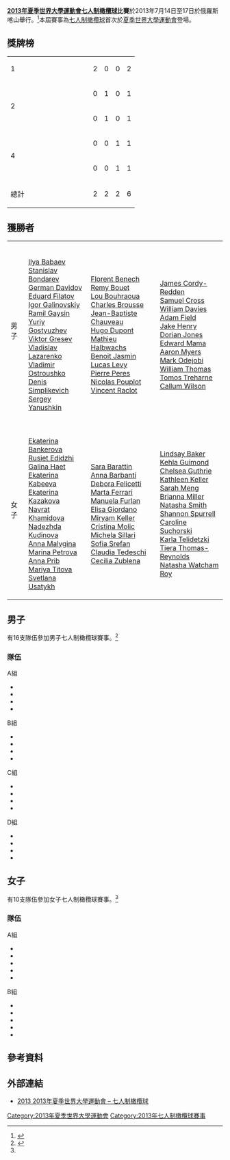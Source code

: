 {{Infobox Universiade event
| event = 七人制橄欖球
| games = 2013年夏季
| image = [[File:Rugby_union_pictogram.svg|100px]]
| venues = Tulpar Stadium <br> Dinamo Stadium (training)
| dates = {{Start date|2013|7|14}} – {{Start date|2013|7|17}}
| competitors = 
| nations = 
| teams = 16 (男子) <br> 10 (女子)
| governing_body = 
| win_value =
| gold = 
| goldNOC = 
| silver = 
| silverNOC = 
| bronze = 
| bronzeNOC = 
| prev = 
| next = [[2019年夏季世界大學運動會七人制橄欖球比賽|2019]]
}}

'''[[2013年夏季世界大學運動會|2013年夏季世界大學運動會]][[七人制橄欖球|七人制橄欖球]]比賽'''於2013年7月14日至17日於俄羅斯喀山舉行。<ref>{{cite web|url=http://kazan2013.ru:8080/uploads/technical_handbooks/en/Technical_Handbook_RU.pdf|title=2013 Summer Universiade – Rugby sevens – Technical handbook|publisher=kazan2013.ru|accessdate=12 June 2013}}{{dead link|date=2017年11月 |bot=InternetArchiveBot |fix-attempted=yes }}</ref>本屆賽事為[[七人制橄欖球|七人制橄欖球]]首次於[[世界大學運動會|夏季世界大學運動會]]登場。

==獎牌榜==
{| {{RankedMedalTable}}
|-
| 1 || width=150 align=left| {{flagIOC2|RUS|2013年夏季世界大學運動會}} || 2 || 0 || 0 || 2
|-
| rowspan=2|2 || align=left| {{flagIOC2|FRA|2013年夏季世界大學運動會}} || 0 || 1 || 0 || 1
|-
| align=left| {{flagIOC2|ITA|2013年夏季世界大學運動會}} || 0 || 1 || 0 || 1
|-
| rowspan=2|4 || align=left| {{flagIOC2|CAN|2013年夏季世界大學運動會}} || 0 || 0 || 1 || 1
|-
| align=left| {{flagIOC2|GBR|2013年夏季世界大學運動會}} || 0 || 0 || 1 || 1
|- class="sortbottom"
!colspan=2| 總計 || 2 || 2 || 2 || 6
|}

==獲勝者==
{| {{MedalistTable|type=項目|columns=1}}
|-
|男子
| {{flagIOC2|RUS|2013年夏季世界大學運動會}}<br />[[Ilya_Babaev|Ilya Babaev]]<br /> [[Stanislav_Bondarev_(rugby)|Stanislav Bondarev]]<br /> [[German_Davidov|German Davidov]]<br /> [[Eduard_Filatov|Eduard Filatov]]<br /> [[Igor_Galinovskiy|Igor Galinovskiy]]<br /> [[Ramil_Gaysin|Ramil Gaysin]]<br /> [[Yuriy_Gostyuzhev|Yuriy Gostyuzhev]]<br /> [[Viktor_Gresev|Viktor Gresev]]<br /> [[Vladislav_Lazarenko|Vladislav Lazarenko]]<br /> [[Vladimir_Ostroushko|Vladimir Ostroushko]]<br /> [[Denis_Simplikevich|Denis Simplikevich]]<br /> [[Sergey_Yanushkin|Sergey Yanushkin]]
| {{flagIOC2|FRA|2013年夏季世界大學運動會}}<br />[[Florent_Benech|Florent Benech]]<br /> [[Remy_Bouet|Remy Bouet]]<br /> [[Lou_Bouhraoua|Lou Bouhraoua]]<br /> [[Charles_Brousse|Charles Brousse]]<br /> [[Jean-Baptiste_Chauveau|Jean-Baptiste Chauveau]]<br /> [[Hugo_Dupont|Hugo Dupont]]<br /> [[Mathieu_Halbwachs|Mathieu Halbwachs]]<br /> [[Benoit_Jasmin|Benoit Jasmin]]<br /> [[Lucas_Levy|Lucas Levy]]<br /> [[Pierre_Peres|Pierre Peres]]<br /> [[Nicolas_Pouplot|Nicolas Pouplot]]<br /> [[Vincent_Raclot|Vincent Raclot]]
| {{flagIOC2|GBR|2013年夏季世界大學運動會}}<br />[[James_Cordy-Redden|James Cordy-Redden]]<br /> [[Samuel_Cross|Samuel Cross]]<br /> [[William_Rhodri_Davies|William Davies]]<br /> [[Adam_Field|Adam Field]]<br /> [[Jake_Henry|Jake Henry]]<br /> [[Dorian_Jones|Dorian Jones]]<br /> [[Edward_Mama|Edward Mama]]<br /> [[Aaron_Myers|Aaron Myers]]<br /> [[Mark_Odejobi|Mark Odejobi]]<br /> [[William_David_Stuart_Thomas|William Thomas]]<br /> [[Tomos_Treharne|Tomos Treharne]]<br /> [[Callum_Andrew_Wilson|Callum Wilson]]
|-
|女子
| {{flagIOC2|RUS|2013年夏季世界大學運動會}}<br />[[Ekaterina_Bankerova|Ekaterina Bankerova]]<br /> [[Rusiet_Edidzhi|Rusiet Edidzhi]]<br /> [[Galina_Haet|Galina Haet]]<br /> [[Ekaterina_Kabeeva|Ekaterina Kabeeva]]<br /> [[Ekaterina_Kazakova|Ekaterina Kazakova]]<br /> [[Navrat_Khamidova|Navrat Khamidova]]<br /> [[Nadezhda_Kudinova|Nadezhda Kudinova]]<br /> [[Anna_Malygina|Anna Malygina]]<br /> [[Marina_Petrova|Marina Petrova]]<br /> [[Anna_Prib|Anna Prib]]<br /> [[Mariya_Titova|Mariya Titova]]<br /> [[Svetlana_Usatykh|Svetlana Usatykh]]
| {{flagIOC2|ITA|2013年夏季世界大學運動會}}<br />[[Sara_Barattin|Sara Barattin]]<br /> [[Anna_Barbanti|Anna Barbanti]]<br /> [[Debora_Felicetti|Debora Felicetti]]<br /> [[Marta_Ferrari_(rugby)|Marta Ferrari]]<br /> [[Manuela_Furlan|Manuela Furlan]]<br /> [[Elisa_Giordano|Elisa Giordano]]<br /> [[Miryam_Keller|Miryam Keller]]<br /> [[Cristina_Molic|Cristina Molic]]<br /> [[Michela_Sillari|Michela Sillari]]<br /> [[Sofia_Srefan|Sofia Srefan]]<br /> [[Claudia_Tedeschi|Claudia Tedeschi]]<br /> [[Cecilia_Zublena|Cecilia Zublena]]
| {{flagIOC2|CAN|2013年夏季世界大學運動會}}<br />[[Lindsay_Baker|Lindsay Baker]]<br /> [[Kehla_Guimond|Kehla Guimond]]<br /> [[Chelsea_Guthrie|Chelsea Guthrie]]<br /> [[Kathleen_Keller|Kathleen Keller]]<br /> [[Sarah_Meng|Sarah Meng]]<br /> [[Brianna_Miller|Brianna Miller]]<br /> [[Natasha_Smith|Natasha Smith]]<br /> [[Shannon_Spurrell|Shannon Spurrell]]<br /> [[Caroline_Suchorski|Caroline Suchorski]]<br /> [[Karla_Telidetzki|Karla Telidetzki]]<br /> [[Tiera_Thomas-Reynolds|Tiera Thomas-Reynolds]]<br /> [[Natasha_Watcham_Roy|Natasha Watcham Roy]]
|}

==男子==
{{Main|2013年夏季世界大學運動會七人制橄欖球比賽男子賽事}}
有16支隊伍參加男子七人制橄欖球賽事。<ref name="countries">{{cite web|url=http://kazan2013.ru/en/news_items/6363|title=Participating countries for Summer Universiade team competitions revealed|date=5 March 2013|publisher=kazan2013.ru|accessdate=27 June 2013|deadurl=yes|archiveurl=https://archive.is/20130628041304/http://kazan2013.ru/en/news_items/6363|archivedate=2013年6月28日}}</ref>

===隊伍===
{{col-begin}}
{{col-4}}
;A組
*{{ru7|RUS}}
*{{ru7|POL}}
*{{ru7|CAN}}
*{{ru7|UKR}}
{{col-4}}
;B組
*{{ru7|GBR}}
*{{ru7|BEL}}
*{{ru7|MAS}}
*{{ru7|GEO}}
{{col-4}}
;C組
*{{ru7|RSA}}
*{{ru7|JPN}}
*{{ru7|NAM}}
*{{ru7|LAT}}
{{col-4}}
;D組
*{{ru7|FRA}}
*{{ru7|ROU}}
*{{ru7|ITA}}
*{{ru7|BRA}}
{{col-end}}

==女子==
{{Main|2013年夏季世界大學運動會七人制橄欖球比賽女子賽事}}
有10支隊伍參加女子七人制橄欖球賽事。<ref name="countries"/>

===隊伍===
{{col-begin}}
{{col-2}}
; A組
*{{ru7w|RUS}}
*{{ru7w|FRA}}
*{{ru7w|JPN}}
*{{ru7w|CAN}}
*{{ru7w|UKR}}
{{col-2}}
;B組
*{{ru7w|GBR}}
*{{ru7w|ITA}}
*{{ru7w|BRA}}
*{{ru7w|USA}}
*{{ru7w|CHN}}
{{col-end}}

==參考資料==
{{reflist}}

==外部連結==
*[https://web.archive.org/web/20130624050503/http://kazan2013.ru/en/sports/10024 2013 2013年夏季世界大學運動會 – 七人制橄欖球]



{{2013年夏季世界大學運動會比賽項目}}

[[Category:2013年夏季世界大學運動會|Category:2013年夏季世界大學運動會]]
[[Category:2013年七人制橄欖球賽事|Category:2013年七人制橄欖球賽事]]